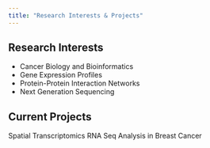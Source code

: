 ```yaml
---
title: "Research Interests & Projects"
---
```


## Research Interests
- Cancer Biology and Bioinformatics
- Gene Expression Profiles
- Protein-Protein Interaction Networks
- Next Generation Sequencing

## Current Projects
Spatial Transcriptomics RNA Seq Analysis in Breast Cancer


